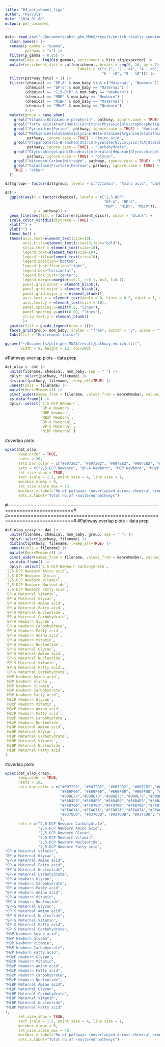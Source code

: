 ```yaml
---
title: "04_enrichment_figs"
author: "Puvvula"
date: "2024-01-08"
output: pdf_document
---
```


```r
dat<- read_csv("~/Documents/phth_phe_MWAS/result/enrich_results_combined.csv") |>
  clean_names() |>
  rename(p_gamma = "gamma", 
         pathway = "x") |>
  filter(p_gamma < 0.05) |>
  mutate(logp = -log10(p_gamma), enrichment = hits_sig/expected) |>
  mutate(enrichment_disc = cut(enrichment, breaks = seq(0, 10, by = 2), 
                                 labels = c("< 2", "2 - <4", "4 - <6",
                                            "6 - <8", "8 - 10"))) |>
  filter(pathway_total > 3) |>
  filter((chemical == "BP-A" & mom_baby %in% c("Maternal", "Newborn")) |
         (chemical == "BP-S" & mom_baby == "Maternal") |
         (chemical == "2,5-DCP" & mom_baby == "Newborn") |
         (chemical == "MBP" & mom_baby == "Newborn") |
         (chemical == "MiBP" & mom_baby == "Maternal") |
         (chemical == "MBzP" & mom_baby == "Newborn")
         ) |>
  mutate(group = case_when(
    grepl("Vitamin|Ubiquinone|porphyrin", pathway, ignore.case = TRUE) ~ "Vitamin",
    grepl("fatty acid|Arachidonic|Carnitine|Phytanic|Glycerophospholipid|Linoleate", pathway, ignore.case = TRUE) ~ "Fatty acid",
    grepl("Pyrimidine|Purine", pathway, ignore.case = TRUE) ~ "Nucleotide",
    grepl("Methionine|Glutamate|Glycine|Beta-Alanine|Arginine|Glutathione|Aspartate|Lysine|Tyrosine|Alanine|Tryptophan|Histidine|Valine", 
          pathway, ignore.case = TRUE) ~ "Amino acid",
    grepl("Propanoate|C5-Branched|Starch|Pyruvate|Glycolysis|TCA|Starch|Pyruvate|Butanoate|Glyoxylate", 
          pathway, ignore.case = TRUE) ~ "Carbohydrate",
    grepl("Glycosphingolipid|Chondroitin|keratan|Heparan|Glycosphingolipid|N-Glycan|O-Glycan|Glycosphingolipid|Glycosphingolipid|Glycosphingolipid|N-Glycan||Chondroitin", 
          pathway, ignore.case = TRUE) ~ "Glycan",
    grepl("Nitrogen|Carbon|Nitrogen", pathway, ignore.case = TRUE) ~ "Energy",
    grepl("Galactose|Fructose|Pentose", pathway, ignore.case = TRUE) ~ "Sugar",
    TRUE ~ "other"
  ))

dat$group<- factor(dat$group, levels = c("Vitamin", "Amino acid", "Carbohydrate", "Glycan","Sugar", "Fatty acid", "Energy", "Nucleotide"))
```

```r
dat|>
  ggplot(aes(x = factor(chemical, levels = c("2,5-DCP", 
                                             "BP-A", "BP-S",
                                             "MBP", "MiBP", "MBzP")), 
             y = pathway)) + 
  geom_tile(aes(fill = factor(enrichment_disc)), color = "black") +
  scale_color_viridis(discrete = TRUE) +
  xlab("") +
  ylab("") +
  theme_bw() +
  theme(axis.text=element_text(size=10), 
        axis.title=element_text(size=10,face="bold"),
        strip.text = element_text(size=10),
        legend.text=element_text(size=10),
        legend.title=element_text(size=10),
        legend.position="bottom",
        legend.justification="right",
        legend.box="horizontal",
        legend.box.just="center",
        legend.margin=margin(t=0.1, r=0.1, b=2, l=0.1),
        panel.grid.minor = element_blank(),
        panel.grid.major = element_blank(),
        panel.grid.major.y = element_blank(),
        axis.text.x = element_text(angle = 0, hjust = 0.5, vjust = 1, size = 10),
        axis.text.y = element_text(size = 10), 
        panel.spacing.x=unit(0.8, "lines"),
        panel.spacing.y=unit(0.02, "lines"),
        strip.text.y = element_blank()
        )+
  guides(fill = guide_legend(nrow = 1))+
  facet_grid(group~ mom_baby, scales = "free", switch = "y", space = "free")+
  labs(fill = "Enrichment factor")
```

```r
ggsave("~/Documents/phth_phe_MWAS/result/pathway_enrich.tiff", 
       width = 8, height = 12, dpi=300)
```

#Pathway overlap plots - data prep
```r
dat_olap <- dat |>
  unite(filename, chemical, mom_baby, sep = " ") |>
  dplyr::select(pathway, filename) |>
  distinct(pathway, filename, .keep_all=TRUE) |>
  unnest(cols = filename) |>
  mutate(GenreMember=1) |>
  pivot_wider(names_from = filename, values_from = GenreMember, values_fill = list(GenreMember = 0)) |>
  as.data.frame() |>
  dplyr::select(`2,5-DCP Newborn`, 
                `BP-A Newborn`, 
                `MBP Newborn`, 
                `MBzP Newborn`,
                `BP-A Maternal`, 
                `BP-S Maternal`, 
                `MiBP Maternal`)
```

#overlap plots
```r
upset(dat_olap, 
      keep.order = TRUE,
      nsets = 20,
      sets.bar.color = c("#0072B2", "#0072B2", "#0072B2", "#0072B2", "#E69F00", "#E69F00", "#E69F00"),
      sets = c("2,5-DCP Newborn", "BP-A Newborn", "MBP Newborn", "MBzP Newborn", "BP-A Maternal", "BP-S Maternal", "MiBP Maternal"),
      set_size.show = TRUE,
      text.scale = 1.5, point.size = 4, line.size = 1,
      mainbar.y.max = 8,
      set_size.scale_max = 73,
      mainbar.y.label="No.of pathways \noverlapped across chemical biomarkers",
      sets.x.label="Total no.of \naltered pathways")
```

#=============================================================================#
#=============================================================================#
#Pathway overlap plots - data prep
```r
dat_olap_crazy <- dat |>
  unite(filename, chemical, mom_baby, group, sep = " ") |>
  dplyr::select(pathway, filename) |>
  distinct(pathway, filename, .keep_all=TRUE) |>
  unnest(cols = filename) |>
  mutate(GenreMember=1) |>
  pivot_wider(names_from = filename, values_from = GenreMember, values_fill = list(GenreMember = 0)) |>
  as.data.frame() |>
  dplyr::select(`2,5-DCP Newborn Carbohydrate`,
`2,5-DCP Newborn Amino acid`,
`2,5-DCP Newborn Glycan`,
`2,5-DCP Newborn Vitamin`,
`2,5-DCP Newborn Nucleotide`,
`2,5-DCP Newborn Fatty acid`,
`BP-A Maternal Vitamin`,
`BP-A Maternal Glycan`,
`BP-A Maternal Amino acid`,
`BP-A Maternal Fatty acid`,
`BP-A Maternal Nucleotide`,
`BP-A Maternal Carbohydrate`,
`BP-A Newborn Glycan`,
`BP-A Newborn Carbohydrate`,
`BP-A Newborn Fatty acid`,
`BP-A Newborn Amino acid`,
`BP-A Newborn Vitamin`,
`BP-A Newborn Nucleotide`,
`BP-S Maternal Glycan`,
`BP-S Maternal Amino acid`,
`BP-S Maternal Nucleotide`,
`BP-S Maternal Vitamin`,
`BP-S Maternal Fatty acid`,
`BP-S Maternal Carbohydrate`,
`MBP Newborn Amino acid`,
`MBP Newborn Glycan`,
`MBP Newborn Vitamin`,
`MBP Newborn Carbohydrate`,
`MBP Newborn Fatty acid`,
`MBzP Newborn Glycan`,
`MBzP Newborn Vitamin`,
`MBzP Newborn Amino acid`,
`MBzP Newborn Fatty acid`,
`MBzP Newborn Carbohydrate`,
`MBzP Newborn Nucleotide`,
`MiBP Maternal Amino acid`,
`MiBP Maternal Glycan`,
`MiBP Maternal Carbohydrate`,
`MiBP Maternal Vitamin`,
`MiBP Maternal Nucleotide`,
`MiBP Maternal Fatty acid`
)
```

#overlap plots
```r
upset(dat_olap_crazy, 
      keep.order = TRUE,
      nsets = 10,
      sets.bar.color = c("#0072B2", "#0072B2", "#0072B2", "#0072B2","#0072B2", 
                         "#E69F00", "#E69F00", "#E69F00", "#E69F00", "#E69F00", "#E69F00",
                         "#009E73","#009E73","#009E73","#009E73","#009E73","#009E73",
                         "#56B4E9","#56B4E9","#56B4E9","#56B4E9","#56B4E9","#56B4E9",
                         "#FFD700","#FFD700","#FFD700","#FFD700","#FFD700","#FFD700",
                         "#FFA07A","#FFA07A","#FFA07A","#FFA07A","#FFA07A","#FFA07A",
                         "#9370DB", "#9370DB", "#9370DB", "#9370DB", "#9370DB","#9370DB"
                         ),
      sets = c("2,5-DCP Newborn Carbohydrate",
               "2,5-DCP Newborn Amino acid",
               "2,5-DCP Newborn Glycan",
               "2,5-DCP Newborn Vitamin",
               "2,5-DCP Newborn Nucleotide",
               "2,5-DCP Newborn Fatty acid",
"BP-A Maternal Vitamin",
"BP-A Maternal Glycan",
"BP-A Maternal Amino acid",
"BP-A Maternal Fatty acid",
"BP-A Maternal Nucleotide",
"BP-A Maternal Carbohydrate",
"BP-A Newborn Glycan",
"BP-A Newborn Carbohydrate",
"BP-A Newborn Fatty acid",
"BP-A Newborn Amino acid",
"BP-A Newborn Vitamin",
"BP-A Newborn Nucleotide",
"BP-S Maternal Glycan",
"BP-S Maternal Amino acid",
"BP-S Maternal Nucleotide",
"BP-S Maternal Vitamin",
"BP-S Maternal Fatty acid",
"BP-S Maternal Carbohydrate",
"MBP Newborn Amino acid",
"MBP Newborn Glycan",
"MBP Newborn Vitamin",
"MBP Newborn Carbohydrate",
"MBP Newborn Fatty acid",
"MBzP Newborn Glycan",
"MBzP Newborn Vitamin",
"MBzP Newborn Amino acid",
"MBzP Newborn Fatty acid",
"MBzP Newborn Carbohydrate",
"MBzP Newborn Nucleotide",
"MiBP Maternal Amino acid",
"MiBP Maternal Glycan",
"MiBP Maternal Carbohydrate",
"MiBP Maternal Vitamin",
"MiBP Maternal Nucleotide",
"MiBP Maternal Fatty acid"
),
      set_size.show = TRUE,
      text.scale = 1.5, point.size = 4, line.size = 1,
      mainbar.y.max = 6,
      set_size.scale_max = 40,
      mainbar.y.label="No.of pathways \noverlapped across chemical biomarkers",
      sets.x.label="Total no.of \naltered pathways")
```




